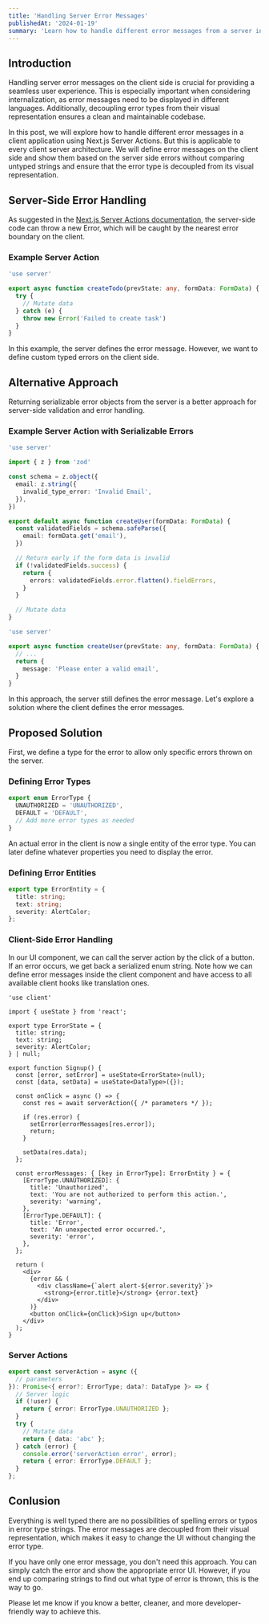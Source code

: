 ```yaml
---
title: 'Handling Server Error Messages'
publishedAt: '2024-01-19'
summary: 'Learn how to handle different error messages from a server in the client, with a focus on internalization and decoupling error types from their visual representation.'
---
```


## Introduction

Handling server error messages on the client side is crucial for providing a seamless user experience. This is especially important when considering internalization, as error messages need to be displayed in different languages. Additionally, decoupling error types from their visual representation ensures a clean and maintainable codebase.

In this post, we will explore how to handle different error messages in a client application using Next.js Server Actions. But this is applicable to every client server architecture. We will define error messages on the client side and show them based on the server side errors without comparing untyped strings and ensure that the error type is decoupled from its visual representation.

## Server-Side Error Handling

As suggested in the [Next.js Server Actions documentation](https://nextjs.org/docs/app/building-your-application/data-fetching/server-actions-and-mutations), the server-side code can throw a new Error, which will be caught by the nearest error boundary on the client.

### Example Server Action

```ts
'use server'

export async function createTodo(prevState: any, formData: FormData) {
  try {
    // Mutate data
  } catch (e) {
    throw new Error('Failed to create task')
  }
}
```

In this example, the server defines the error message. However, we want to define custom typed errors on the client side.

## Alternative Approach

Returning serializable error objects from the server is a better approach for server-side validation and error handling.

### Example Server Action with Serializable Errors

```ts
'use server'

import { z } from 'zod'

const schema = z.object({
  email: z.string({
    invalid_type_error: 'Invalid Email',
  }),
})

export default async function createUser(formData: FormData) {
  const validatedFields = schema.safeParse({
    email: formData.get('email'),
  })

  // Return early if the form data is invalid
  if (!validatedFields.success) {
    return {
      errors: validatedFields.error.flatten().fieldErrors,
    }
  }

  // Mutate data
}
```

```ts
'use server'

export async function createUser(prevState: any, formData: FormData) {
  // ...
  return {
    message: 'Please enter a valid email',
  }
}
```

In this approach, the server still defines the error message. Let's explore a solution where the client defines the error messages.

## Proposed Solution

First, we define a type for the error to allow only specific errors thrown on the server.

### Defining Error Types


```ts
export enum ErrorType {
  UNAUTHORIZED = 'UNAUTHORIZED',
  DEFAULT = 'DEFAULT',
  // Add more error types as needed
}
```

An actual error in the client is now a single entity of the error type. You can later define whatever properties you need to display the error.

### Defining Error Entities

```ts
export type ErrorEntity = {
  title: string;
  text: string;
  severity: AlertColor;
};
```

### Client-Side Error Handling

In our UI component, we can call the server action by the click of a button. If an error occurs, we get back a serialized enum string. Note how we can define error messages inside the client component and have access to all available client hooks like translation ones.

```tsx
'use client'

import { useState } from 'react';

export type ErrorState = {
  title: string;
  text: string;
  severity: AlertColor;
} | null;

export function Signup() {
  const [error, setError] = useState<ErrorState>(null);
  const [data, setData] = useState<DataType>({});

  const onClick = async () => {
    const res = await serverAction({ /* parameters */ });

    if (res.error) {
      setError(errorMessages[res.error]);
      return;
    }

    setData(res.data);
  };

  const errorMessages: { [key in ErrorType]: ErrorEntity } = {
    [ErrorType.UNAUTHORIZED]: {
      title: 'Unauthorized',
      text: 'You are not authorized to perform this action.',
      severity: 'warning',
    },
    [ErrorType.DEFAULT]: {
      title: 'Error',
      text: 'An unexpected error occurred.',
      severity: 'error',
    },
  };

  return (
    <div>
      {error && (
        <div className={`alert alert-${error.severity}`}>
          <strong>{error.title}</strong> {error.text}
        </div>
      )}
      <button onClick={onClick}>Sign up</button>
    </div>
  );
}
```

### Server Actions

```ts
export const serverAction = async ({
  // parameters
}): Promise<{ error?: ErrorType; data?: DataType }> => {
  // Server logic
  if (!user) {
    return { error: ErrorType.UNAUTHORIZED };
  }
  try {
    // Mutate data
    return { data: 'abc' };
  } catch (error) {
    console.error('serverAction error', error);
    return { error: ErrorType.DEFAULT };
  }
};
```

## Conlusion

Everything is well typed there are no possibilities of spelling errors or typos in error type strings. The error messages are decoupled from their visual representation, which makes it easy to change the UI without changing the error type.

If you have only one error message, you don't need this approach. You can simply catch the error and show the appropriate error UI. However, if you end up comparing strings to find out what type of error is thrown, this is the way to go.

Please let me know if you know a better, cleaner, and more developer-friendly way to achieve this.